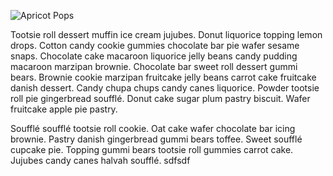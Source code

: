 ![Apricot Pops](/images/about.jpg)

Tootsie roll dessert muffin ice cream jujubes. Donut liquorice topping lemon drops. Cotton candy cookie gummies chocolate bar pie wafer sesame snaps. Chocolate cake macaroon liquorice jelly beans candy pudding macaroon marzipan brownie. Chocolate bar sweet roll dessert gummi bears. Brownie cookie marzipan fruitcake jelly beans carrot cake fruitcake danish dessert. Candy chupa chups candy canes liquorice. Powder tootsie roll pie gingerbread soufflé. Donut cake sugar plum pastry biscuit. Wafer fruitcake apple pie pastry.

Soufflé soufflé tootsie roll cookie. Oat cake wafer chocolate bar icing brownie. Pastry danish gingerbread gummi bears toffee. Sweet soufflé cupcake pie. Topping gummi bears tootsie roll gummies carrot cake. Jujubes candy canes halvah soufflé.
sdfsdf